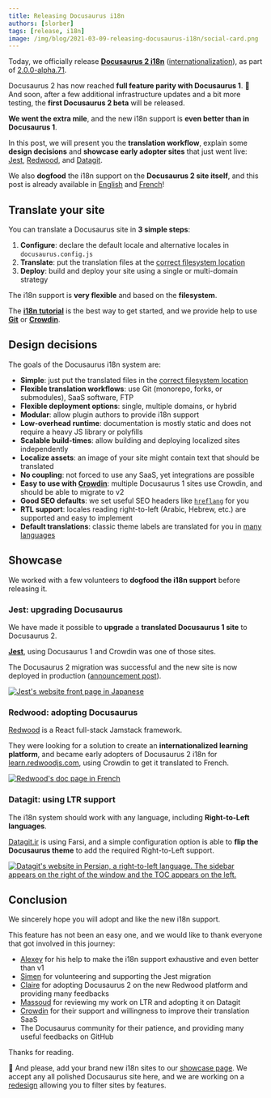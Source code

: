```yaml
---
title: Releasing Docusaurus i18n
authors: [slorber]
tags: [release, i18n]
image: /img/blog/2021-03-09-releasing-docusaurus-i18n/social-card.png
---
```


Today, we officially release **[Docusaurus 2 i18n](https://docusaurus.io/docs/i18n/introduction)** ([internationalization](https://en.wikipedia.org/wiki/Internationalization_and_localization)), as part of [2.0.0-alpha.71](https://github.com/facebook/docusaurus/releases/tag/v2.0.0-alpha.71).

Docusaurus 2 has now reached **full feature parity with Docusaurus 1**. 🎉 And soon, after a few additional infrastructure updates and a bit more testing, the **first Docusaurus 2 beta** will be released.

**We went the extra mile**, and the new i18n support is **even better than in Docusaurus 1**.

In this post, we will present you the **translation workflow**, explain some **design decisions** and **showcase early adopter sites** that just went live: [Jest](https://jestjs.io/), [Redwood](https://learn.redwoodjs.com/), and [Datagit](https://datagit.ir/).

We also **dogfood** the i18n support on the **Docusaurus 2 site itself**, and this post is already available in [English](https://docusaurus.io/blog/2021/03/09/releasing-docusaurus-i18n) and [French](https://docusaurus.io/fr/blog/2021/03/09/releasing-docusaurus-i18n)!

<!--truncate-->

## Translate your site

You can translate a Docusaurus site in **3 simple steps**:

1. **Configure**: declare the default locale and alternative locales in `docusaurus.config.js`
1. **Translate**: put the translation files at the [correct filesystem location](https://docusaurus.io/docs/next/i18n/introduction#translation-files-location)
1. **Deploy**: build and deploy your site using a single or multi-domain strategy

The i18n support is **very flexible** and based on the **filesystem**.

The **[i18n tutorial](https://docusaurus.io/docs/i18n/tutorial)** is the best way to get started, and we provide help to use **[Git](https://docusaurus.io/docs/i18n/git)** or **[Crowdin](https://docusaurus.io/docs/i18n/crowdin)**.

## Design decisions

The goals of the Docusaurus i18n system are:

- **Simple**: just put the translated files in the [correct filesystem location](https://docusaurus.io/docs/next/i18n/introduction#translation-files-location)
- **Flexible translation workflows**: use Git (monorepo, forks, or submodules), SaaS software, FTP
- **Flexible deployment options**: single, multiple domains, or hybrid
- **Modular**: allow plugin authors to provide i18n support
- **Low-overhead runtime**: documentation is mostly static and does not require a heavy JS library or polyfills
- **Scalable build-times**: allow building and deploying localized sites independently
- **Localize assets**: an image of your site might contain text that should be translated
- **No coupling**: not forced to use any SaaS, yet integrations are possible
- **Easy to use with [Crowdin](https://crowdin.com/)**: multiple Docusaurus 1 sites use Crowdin, and should be able to migrate to v2
- **Good SEO defaults**: we set useful SEO headers like [`hreflang`](https://developers.google.com/search/docs/advanced/crawling/localized-versions) for you
- **RTL support**: locales reading right-to-left (Arabic, Hebrew, etc.) are supported and easy to implement
- **Default translations**: classic theme labels are translated for you in [many languages](https://github.com/facebook/docusaurus/tree/main/packages/docusaurus-theme-translations/locales)

## Showcase

We worked with a few volunteers to **dogfood the i18n support** before releasing it.

### Jest: upgrading Docusaurus

We have made it possible to **upgrade** a **translated Docusaurus 1 site** to Docusaurus 2.

**[Jest](https://jestjs.io)**, using Docusaurus 1 and Crowdin was one of those sites.

The Docusaurus 2 migration was successful and the new site is now deployed in production ([announcement post](https://jestjs.io/blog/2021/03/09/jest-website-upgrade)).

[![Jest's website front page in Japanese](/img/blog/2021-03-09-releasing-docusaurus-i18n/jest.png)](https://jestjs.io)

### Redwood: adopting Docusaurus

[Redwood](https://redwoodjs.com/) is a React full-stack Jamstack framework.

They were looking for a solution to create an **internationalized learning platform**, and became early adopters of Docusaurus 2 i18n for [learn.redwoodjs.com](https://learn.redwoodjs.com/), using Crowdin to get it translated to French.

[![Redwood's doc page in French](/img/blog/2021-03-09-releasing-docusaurus-i18n/redwood.png)](https://learn.redwoodjs.com/)

### Datagit: using LTR support

The i18n system should work with any language, including **Right-to-Left languages**.

[Datagit.ir](https://datagit.ir/) is using Farsi, and a simple configuration option is able to **flip the Docusaurus theme** to add the required Right-to-Left support.

[![Datagit's website in Persian, a right-to-left language. The sidebar appears on the right of the window and the TOC appears on the left.](/img/blog/2021-03-09-releasing-docusaurus-i18n/datagit.png)](https://datagit.ir/)

## Conclusion

We sincerely hope you will adopt and like the new i18n support.

This feature has not been an easy one, and we would like to thank everyone that got involved in this journey:

- [Alexey](https://github.com/lex111) for his help to make the i18n support exhaustive and even better than v1
- [Simen](https://github.com/SimenB) for volunteering and supporting the Jest migration
- [Claire](https://github.com/clairefro) for adopting Docusaurus 2 on the new Redwood platform and providing many feedbacks
- [Massoud](https://github.com/massoudmaboudi) for reviewing my work on LTR and adopting it on Datagit
- [Crowdin](https://crowdin.com/) for their support and willingness to improve their translation SaaS
- The Docusaurus community for their patience, and providing many useful feedbacks on GitHub

Thanks for reading.

🙏 And please, add your brand new i18n sites to our [showcase page](https://docusaurus.io/showcase). We accept any all polished Docusaurus site here, and we are working on a [redesign](https://github.com/facebook/docusaurus/issues/4238) allowing you to filter sites by features.
